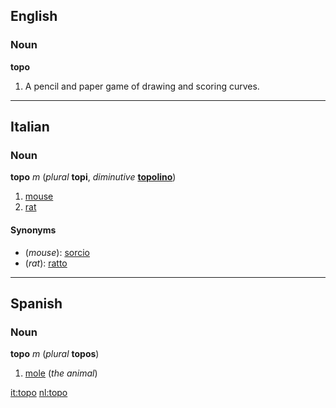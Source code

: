 ==English==
===Noun===
'''topo'''

#A pencil and paper game of drawing and scoring curves.

----
==Italian==
===Noun===
'''topo''' ''m'' (''plural'' '''topi''', ''diminutive'' '''[[topolino]]''')

<!--Keep these translations separate, as "mouse" and "rat" are not synonyms in English-->
#[[mouse]]
#[[rat]]

====Synonyms====
*(''mouse''): [[sorcio]]
*(''rat''): [[ratto]]

----
==Spanish==
===Noun===
'''topo''' ''m'' (''plural'' '''topos''')

#[[mole]] (''the animal'')

[[it:topo]]
[[nl:topo]]